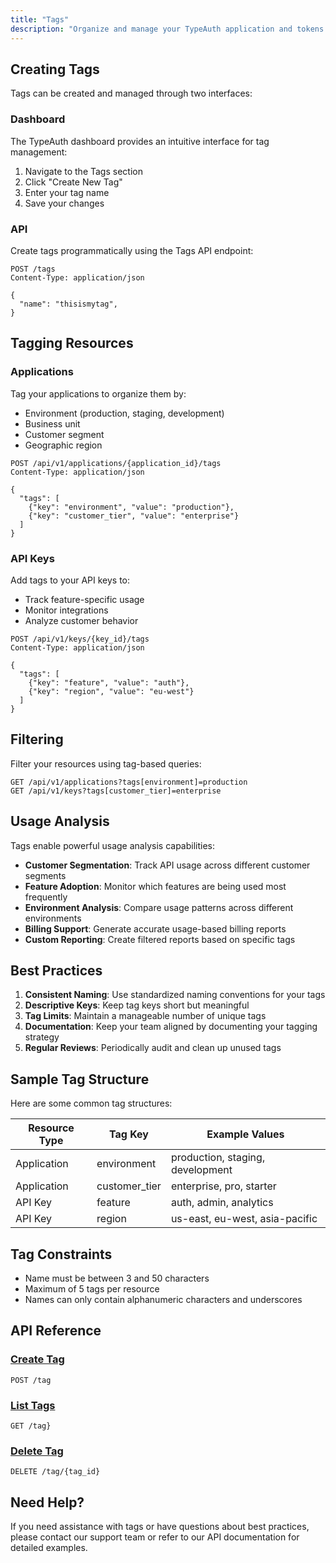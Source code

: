 ```yaml
---
title: "Tags"
description: "Organize and manage your TypeAuth application and tokens efficiently. Learn how to use tags for better resource organization and usage tracking."
---
```


## Creating Tags

Tags can be created and managed through two interfaces:

### Dashboard

The TypeAuth dashboard provides an intuitive interface for tag management:

1. Navigate to the Tags section
2. Click "Create New Tag"
3. Enter your tag name
4. Save your changes

### API

Create tags programmatically using the Tags API endpoint:

```http
POST /tags
Content-Type: application/json

{
  "name": "thisismytag",
}
```

## Tagging Resources

### Applications

Tag your applications to organize them by:
- Environment (production, staging, development)
- Business unit
- Customer segment
- Geographic region

```http
POST /api/v1/applications/{application_id}/tags
Content-Type: application/json

{
  "tags": [
    {"key": "environment", "value": "production"},
    {"key": "customer_tier", "value": "enterprise"}
  ]
}
```

### API Keys

Add tags to your API keys to:
- Track feature-specific usage
- Monitor integrations
- Analyze customer behavior

```http
POST /api/v1/keys/{key_id}/tags
Content-Type: application/json

{
  "tags": [
    {"key": "feature", "value": "auth"},
    {"key": "region", "value": "eu-west"}
  ]
}
```

## Filtering

Filter your resources using tag-based queries:

```http
GET /api/v1/applications?tags[environment]=production
GET /api/v1/keys?tags[customer_tier]=enterprise
```

## Usage Analysis

Tags enable powerful usage analysis capabilities:

- **Customer Segmentation**: Track API usage across different customer segments
- **Feature Adoption**: Monitor which features are being used most frequently
- **Environment Analysis**: Compare usage patterns across different environments
- **Billing Support**: Generate accurate usage-based billing reports
- **Custom Reporting**: Create filtered reports based on specific tags

## Best Practices

1. **Consistent Naming**: Use standardized naming conventions for your tags
2. **Descriptive Keys**: Keep tag keys short but meaningful
3. **Tag Limits**: Maintain a manageable number of unique tags
4. **Documentation**: Keep your team aligned by documenting your tagging strategy
5. **Regular Reviews**: Periodically audit and clean up unused tags

## Sample Tag Structure

Here are some common tag structures:

| Resource Type | Tag Key | Example Values |
|--------------|---------|----------------|
| Application  | environment | production, staging, development |
| Application  | customer_tier | enterprise, pro, starter |
| API Key      | feature | auth, admin, analytics |
| API Key      | region | us-east, eu-west, asia-pacific |

## Tag Constraints

- Name must be between 3 and 50 characters
- Maximum of 5 tags per resource
- Names can only contain alphanumeric characters and underscores

## API Reference

### [Create Tag](https://docs.typeauth.com/api-reference/tags/create-a-new-tag)
```http
POST /tag
```

### [List Tags](https://docs.typeauth.com/api-reference/tags/list-all-tags)
```http
GET /tag}
```

### [Delete Tag](https://docs.typeauth.com/api-reference/tags/create-a-new-tag)
```http
DELETE /tag/{tag_id}
```

## Need Help?

If you need assistance with tags or have questions about best practices, please contact our support team or refer to our API documentation for detailed examples.
